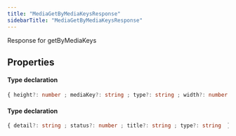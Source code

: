 ```yaml
---
title: "MediaGetByMediaKeysResponse"
sidebarTitle: "MediaGetByMediaKeysResponse"
---
```


Response for getByMediaKeys

## Properties

<ResponseField name="data" type="Object">


#### Type declaration

```ts
{ height?: number ; mediaKey?: string ; type?: string ; width?: number  }[]
```
</ResponseField>



<ResponseField name="errors" type="Object">


#### Type declaration

```ts
{ detail?: string ; status?: number ; title?: string ; type?: string  }[]
```
</ResponseField>

